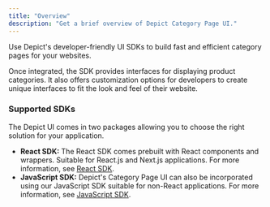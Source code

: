 ```yaml
---
title: "Overview"
description: "Get a brief overview of Depict Category Page UI."
---
```


Use Depict's developer-friendly UI SDKs to build fast and efficient category pages for your websites. 

Once integrated, the SDK provides interfaces for displaying product categories. It also offers customization options for developers to create unique interfaces to fit the look and feel of their website.

### Supported SDKs

The Depict UI comes in two packages allowing you to choose the right solution for your application.

* **React SDK:** The React SDK comes prebuilt with React components and wrappers. Suitable for React.js and Next.js applications. For more information, see [React SDK](/category-sdk/category-page-react-sdk).
* **JavaScript SDK:** Depict's Category Page UI can also be incorporated using our JavaScript SDK suitable for non-React applications. For more information, see [JavaScript SDK](/category-sdk/category-page-javascript-sdk).